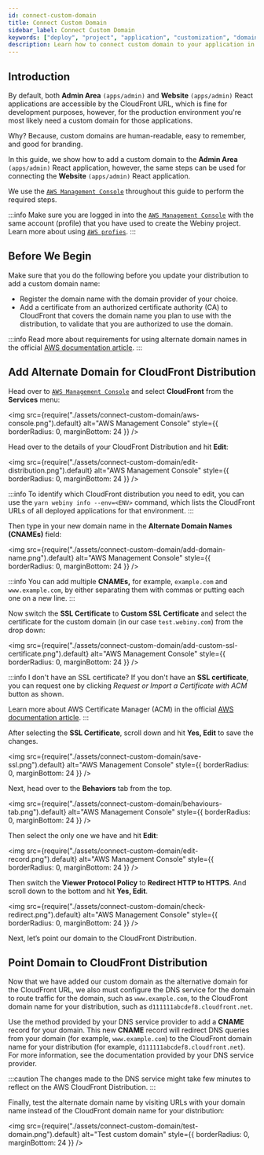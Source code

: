 ```yaml
---
id: connect-custom-domain
title: Connect Custom Domain
sidebar_label: Connect Custom Domain
keywords: ["deploy", "project", "application", "customization", "domain"]
description: Learn how to connect custom domain to your application in a Webiny project.
---
```


## Introduction

By default, both **Admin Area** `(apps/admin)` and **Website** `(apps/admin)` React applications are accessible by the CloudFront URL,
which is fine for development purposes, however, for the production environment you're most likely need a custom domain for those applications.

Why? Because, custom domains are human-readable, easy to remember, and good for branding.

In this guide, we show how to add a custom domain to the **Admin Area** `(apps/admin)` React application,
however, the same steps can be used for connecting the **Website** `(apps/admin)` React application.

We use the [`AWS Management Console`](https://console.aws.amazon.com) throughout this guide to perform the required steps.

:::info
Make sure you are logged in into the [`AWS Management Console`](https://console.aws.amazon.com) with the same account (profile)
that you have used to create the Webiny project.
Learn more about using [`AWS profies`](/docs/how-to-guides/deployment/aws/use-aws-profiles).
:::

## Before We Begin

Make sure that you do the following before you update your distribution to add a custom domain name:
- Register the domain name with the domain provider of your choice.
- Add a certificate from an authorized certificate authority (CA) to CloudFront that covers the domain name you plan to use with the distribution,
to validate that you are authorized to use the domain.

:::info
Read more about requirements for using alternate domain names in the official [AWS documentation article](https://docs.aws.amazon.com/AmazonCloudFront/latest/DeveloperGuide/CNAMEs.html#alternate-domain-names-requirements).
:::

## Add Alternate Domain for CloudFront Distribution

Head over to [`AWS Management Console`](https://console.aws.amazon.com) and select **CloudFront** from the **Services** menu:

<!-- vale off -->

<img
    src={require("./assets/connect-custom-domain/aws-console.png").default}
    alt="AWS Management Console"
    style={{ borderRadius: 0, marginBottom: 24 }}
/>

<!-- vale on -->

Head over to the details of your CloudFront Distribution and hit **Edit**:

<!-- vale off -->

<img
    src={require("./assets/connect-custom-domain/edit-distribution.png").default}
    alt="AWS Management Console"
    style={{ borderRadius: 0, marginBottom: 24 }}
/>

<!-- vale on -->

:::info
To identify which CloudFront distribution you need to edit, you can use the `yarn webiny info --env=<ENV>` command,
which lists the CloudFront URLs of all deployed applications for that environment.
:::

Then type in your new domain name in the **Alternate Domain Names (CNAMEs)** field:

<!-- vale off -->

<img
    src={require("./assets/connect-custom-domain/add-domain-name.png").default}
    alt="AWS Management Console"
    style={{ borderRadius: 0, marginBottom: 24 }}
/>

:::info
You can add multiple **CNAMEs,** for example, `example.com` and `www.example.com`,
by either separating them with commas or putting each one on a new line.
:::

<!-- vale on -->

Now switch the **SSL Certificate** to **Custom SSL Certificate** and select the certificate for the custom domain (in our case `test.webiny.com`) from the drop down:


<!-- vale off -->

<img
    src={require("./assets/connect-custom-domain/add-custom-ssl-certificate.png").default}
    alt="AWS Management Console"
    style={{ borderRadius: 0, marginBottom: 24 }}
/>

<!-- vale on -->

:::info I don't have an SSL certificate?
If you don't have an **SSL certificate**, you can request one by clicking *Request or Import a Certificate with ACM* button as shown.

Learn more about AWS Certificate Manager (ACM) in the official [AWS documentation article](https://docs.aws.amazon.com/acm/latest/userguide/acm-overview.html).
:::

After selecting the **SSL Certificate**, scroll down and hit **Yes, Edit** to save the changes.


<!-- vale off -->

<img
    src={require("./assets/connect-custom-domain/save-ssl.png").default}
    alt="AWS Management Console"
    style={{ borderRadius: 0, marginBottom: 24 }}
/>

<!-- vale on -->

Next, head over to the **Behaviors** tab from the top.


<!-- vale off -->

<img
    src={require("./assets/connect-custom-domain/behaviours-tab.png").default}
    alt="AWS Management Console"
    style={{ borderRadius: 0, marginBottom: 24 }}
/>

<!-- vale on -->

<!-- TODO: Check if there will be only one tab or more than one -->
Then select the only one we have and hit **Edit**:


<!-- vale off -->

<img
    src={require("./assets/connect-custom-domain/edit-record.png").default}
    alt="AWS Management Console"
    style={{ borderRadius: 0, marginBottom: 24 }}
/>

<!-- vale on -->

Then switch the **Viewer Protocol Policy** to **Redirect HTTP to HTTPS**. And scroll down to the bottom and hit **Yes, Edit**.


<!-- vale off -->

<img
    src={require("./assets/connect-custom-domain/check-redirect.png").default}
    alt="AWS Management Console"
    style={{ borderRadius: 0, marginBottom: 24 }}
/>

<!-- vale on -->

Next, let’s point our domain to the CloudFront Distribution.

## Point Domain to CloudFront Distribution

Now that we have added our custom domain as the alternative domain for the CloudFront URL, we also must configure the DNS service for the domain to route traffic for the domain,
such as `www.example.com`, to the CloudFront domain name for your distribution, such as `d111111abcdef8.cloudfront.net`.

Use the method provided by your DNS service provider to add a **CNAME** record for your domain.
This new **CNAME** record will redirect DNS queries from your domain (for example, `www.example.com`) to the CloudFront domain name for your distribution (for example, `d111111abcdef8.cloudfront.net`).
For more information, see the documentation provided by your DNS service provider.

:::caution
The changes made to the DNS service might take few minutes to reflect on the AWS CloudFront Distribution.
:::

Finally, test the alternate domain name by visiting URLs with your domain name instead of the CloudFront domain name for your distribution:

<!-- vale off -->

<img
    src={require("./assets/connect-custom-domain/test-domain.png").default}
    alt="Test custom domain"
    style={{ borderRadius: 0, marginBottom: 24 }}
/>

<!-- vale on -->
